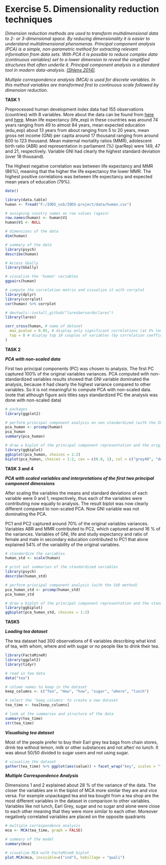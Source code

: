 
# Exercise 5. Dimensionality reduction techniques

*Dimension reduction methods are used to transform multidimensional data to 2- or 3-dimensional space. By reducing dimensionality it is easier to understand multidimensional phenomenas. Principal component analysis (PCA) is a simple, non-parametric method for extracting relevant information from data sets. With PCA it is possible to reduce complex data (continuous variables) set to a lower dimension to reveal the simplified structures that often underlie it. Principal component analysis is a standard tool in modern data-analysis.  [(Shlens 2014)]("https://arxiv.org/abs/1404.1100v1").*

*Multiple correspondence analysis (MCA) is used for discrete variables. In this method variables are transformed first to continuous scale followed by dimension reduction.*

**TASK 1**

Preprocessed human development index data had 155 observations (countries) with 8 variables. More about the data can be found from [here]("http://hdr.undp.org/en/content/human-development-index-hdi") and [here]("http://hdr.undp.org/sites/default/files/hdr2015_technical_notes.pdf"). Mean life expectancy (life_exp) in these countries was around 74 years ranging from 49 to almost 84 years, mean expected education (edu_exp) about 13 years from about ranging from 5 to 20 years, mean gross net income (GNI) per capita around 17 thousand ranging from around 600 to 123 thousand. Mean maternal mortality ratios (MMR), adolescent birth ratio (ABR) and representation in parliament (%) (parRep) were 149, 47 and 21, respectively. Variable GNI had clearly the highest standard deviation (over 18 thousand). 

The Highest negative correlation was between life expectancy and MMR (86%), meaning that the higher the life expectancy the lower MMR. The highest positive correlations was between life expectancy and expected mean years of education (79%).


```r

date()
```

```r
library(data.table)
human <- fread("F:/IODS_usb/IODS-project/data/human.csv")

# assigning country names as row values (again)
row.names(human) <- human$V1
human$V1 <- NULL 

# dimensions of the data
dim(human)

# summary of the data
library(psych)
describe(human)
```

```r

# Access GGally
library(GGally)

# visualize the 'human' variables
ggpairs(human)
```

```r

# compute the correlation matrix and visualize it with corrplot
library(dplyr)
library(corrplot)
cor(human) %>% corrplot
```

```r
# devtools::install_github("laresbernardo/lares")
library(lares)

corr_cross(human, # name of dataset
  max_pvalue = 0.05, # display only significant correlations (at 5% level)
  top = 8 # display top 10 couples of variables (by correlation coefficient)
)

```

**TASK 2** 

***PCA with non-scaled data***

First two principal components (PC) was chosen to analysis. The first PC captured 100% of the original variables variances. PCA computed with non-standardized variables results showed that GNI variable dominated the analysis, because it had clearly the highest variance compared to other variables. So it is not meaningful to compute PCA with non-scaled data. (note that although figure axis titles says standardized PC the analysis was done with non-scaled data)

```r

# packages
library(ggplot2)

# perform principal component analysis on non standardized (with the SVD method)
pca_human <- prcomp(human)
pca_human
summary(pca_human)
```

```r

# draw a biplot of the principal component representation and the original variables
library(ggbiplot)
ggbiplot(pca_human, choices = 1:2)
biplot(pca_human, choices = 1:2, cex = c(0.8, 1), col = c("grey40", "deeppink2"))
```

**TASK 3 and 4**

***PCA with scaled variables and interpretations of the first two principal component dimensions***

After scaling the variables the means and standard deviations of each variable were 0 and 1, respectively, thus each of the variables were contributing now equally to analysis. The result biplot was now clearly different compared to non-scaled PCA. Now GNI variable was not dominating the PCA.

PC1 and PC2 captured around 70% of the original variables variances. Variables ABR and MMR contributed to PC2, which captured around 16 % of the variances. Variables of GNI, life and study expectancy and ratio of female and male in secondary education contributed to PC1 that alone explained 54% of the variability of the original variables. 

```r

# standardize the variables
human_std <- scale(human)

# print out summaries of the standardized variables
library(psych)
describe(human_std)

# perform principal component analysis (with the SVD method)
pca_human_std <- prcomp(human_std)
pca_human_std

# draw a biplot of the principal component representation and the standardized variables
library(ggbiplot)
ggbiplot(pca_human_std, choices = 1:2)

```

**TASK5** 

***Loading tea dataset***

The tea dataset had 300 observations of 6 variables describing what kind of tea, with whom, where and with sugar or no people like to drink their tea.  

```r

library(FactoMineR)
library(ggplot2)
library(tidyr)

# read in tea data
data("tea")

# column names to keep in the dataset
keep_columns <- c("Tea", "How", "how", "sugar", "where", "lunch")

# select the 'keep_columns' to create a new dataset
tea_time <- tea[keep_columns]

# look at the summaries and structure of the data
summary(tea_time)
str(tea_time)
```

***Visualising tea dataset***

Most of the people prefer to buy their Earl grey tea bags from chain stores, drink tea without lemon, milk or other substances and not after/ no lunch. It was about 50/50 divided to sugar users and not using sugar. 

```r

# visualize the dataset
gather(tea_time) %>% ggplot(aes(value)) + facet_wrap("key", scales = "free") + geom_bar() + theme(axis.text.x = element_text(angle = 45, hjust = 1, size = 8))
```

***Multiple Correspondence Analysis***

Dimensions 1 and 2 explained about 28 % of the variance of the data. The closer the variables are in the biplot of MCA more similar they are and vice versa. For example unpackaged tea and tea bought from a tea shop are the most different variables in the dataset in comparison to other variables. Variables like not lunch, Earl Grey, sugar and no sugar and alone were close to each other meaning that they were more similar to each other. Moreover negatively correlated variables are placed on the opposite quadrants 

```r

# multiple correspondence analysis
mca <- MCA(tea_time, graph = FALSE)

# summary of the model
summary(mca)

# visualize MCA with FactoMineR biplot
plot.MCA(mca, invisible=c("ind"), habillage = "quali")

```


